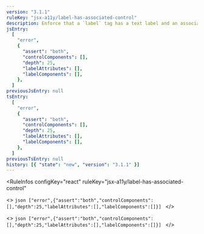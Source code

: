 ```yaml
---
version: "3.1.1"
ruleKey: "jsx-a11y/label-has-associated-control"
description: Enforce that a `label` tag has a text label and an associated control
jsEntry:
  [
    "error",
    {
      "assert": "both",
      "controlComponents": [],
      "depth": 25,
      "labelAttributes": [],
      "labelComponents": [],
    },
  ]
previousJsEntry: null
tsEntry:
  [
    "error",
    {
      "assert": "both",
      "controlComponents": [],
      "depth": 25,
      "labelAttributes": [],
      "labelComponents": [],
    },
  ]
previousTsEntry: null
history: [{ "state": "new", "version": "3.1.1" }]
---
```


<RuleInfos 
  configKey="react" 
  ruleKey="jsx-a11y/label-has-associated-control" 
>
  <>
    ```json
    ["error",{"assert":"both","controlComponents":[],"depth":25,"labelAttributes":[],"labelComponents":[]}]
    ```
  </>

  <>
    ```json
    ["error",{"assert":"both","controlComponents":[],"depth":25,"labelAttributes":[],"labelComponents":[]}]
    ```
  </>
</RuleInfos>
